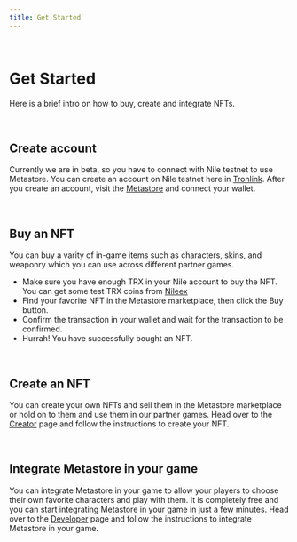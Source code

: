 ```yaml
---
title: Get Started
---
```


<br />

# Get Started

<p>Here is a brief intro on how to buy, create and integrate NFTs.</p>

<br />

## Create account

Currently we are in beta, so you have to connect with Nile testnet to use Metastore. You can create an account on Nile testnet here
in <a href="https://www.tronlink.org/" target="_blank">Tronlink</a>. After you create an account, visit the <a href="https://metastore.io/" target="_blank">Metastore</a> and
connect your wallet.

<br />

## Buy an NFT

You can buy a varity of in-game items such as characters, skins, and weaponry which you can use across different partner games.

- Make sure you have enough TRX in your Nile account to buy the NFT. You can get some test TRX coins from <a href="https://nileex.io/join/getJoinPageT" target="_blank">Nileex</a>
- Find your favorite NFT in the Metastore marketplace, then click the Buy button.
- Confirm the transaction in your wallet and wait for the transaction to be confirmed.
- Hurrah! You have successfully bought an NFT.

<br />

## Create an NFT

You can create your own NFTs and sell them in the Metastore marketplace or hold on to them and use them in our partner games.
Head over to the <a href="/creator/creating-characters">Creator</a> page and follow the instructions to create your NFT.

<br />

## Integrate Metastore in your game

You can integrate Metastore in your game to allow your players to choose their own favorite characters and play with them.
It is completely free and you can start integrating Metastore in your game in just a few minutes.
Head over to the <a href="/developer/widget">Developer</a> page and follow the instructions to integrate Metastore in your game.
